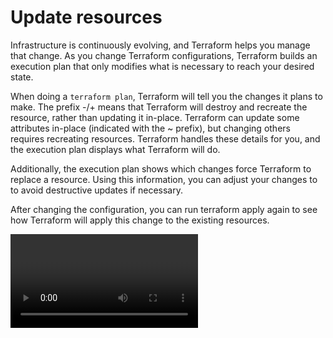 # Update resources

Infrastructure is continuously evolving, and Terraform helps you manage that change. 
As you change Terraform configurations, Terraform builds an execution plan that only modifies what is necessary to reach your desired state.

When doing a `terraform plan`, Terraform will tell you the changes it plans to make.
The prefix -/+ means that Terraform will destroy and recreate the resource, rather than updating it in-place. 
Terraform can update some attributes in-place (indicated with the ~ prefix), but changing others requires recreating resources. 
Terraform handles these details for you, and the execution plan displays what Terraform will do.

Additionally, the execution plan shows which changes force Terraform to replace a resource. 
Using this information, you can adjust your changes to to avoid destructive updates if necessary.

After changing the configuration, you can run terraform apply again to see how Terraform will apply this change to the existing resources.

<Video id="oc4RspW7Ijw"/>

<Task id="update_resources">
  Change the version of the `vault` image from `1.12.6` to `1.13.2` and apply the changes.
</Task>

```
start in blank terminal
show the code
show that we have vault 1.12.6 image & container
edit the code
run terraform plan
talk about output
run terraform apply -auto-approve
talk about what is happening in the background
talk about output
show the resources that terraform created (docker image, docker container)
```